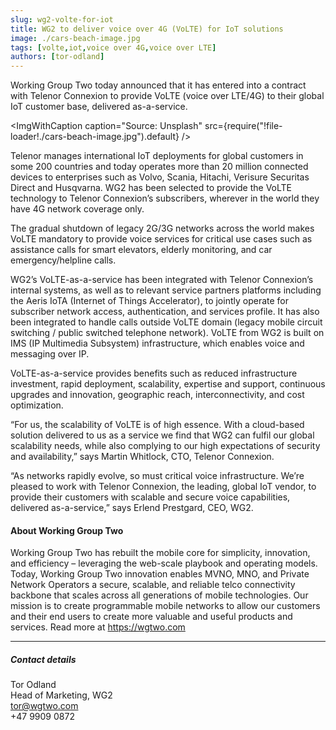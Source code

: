 ```yaml
---
slug: wg2-volte-for-iot
title: WG2 to deliver voice over 4G (VoLTE) for IoT solutions
image: ./cars-beach-image.jpg
tags: [volte,iot,voice over 4G,voice over LTE]
authors: [tor-odland]
---
```



Working Group Two today announced that it has entered into a contract with Telenor Connexion to provide VoLTE (voice over LTE/4G) to their global IoT customer base, delivered as-a-service.

<!--truncate-->

<ImgWithCaption
  caption="Source: Unsplash"
  src={require("!file-loader!./cars-beach-image.jpg").default}
  />

Telenor manages international IoT deployments for global customers in some 200 countries and today operates more than 20 million connected devices to enterprises such as Volvo, Scania, Hitachi, Verisure Securitas Direct and Husqvarna. WG2 has been selected to provide the VoLTE technology to Telenor Connexion’s subscribers, wherever in the world they have 4G network coverage only.

The gradual shutdown of legacy 2G/3G networks across the world makes VoLTE mandatory to provide voice services for critical use cases such as assistance calls for smart elevators, elderly monitoring, and car emergency/helpline calls.

WG2’s VoLTE-as-a-service has been integrated with Telenor Connexion’s internal systems, as well as to relevant service partners platforms including the Aeris IoTA (Internet of Things Accelerator), to jointly operate for subscriber network access, authentication, and services profile. It has also been integrated to handle calls outside VoLTE domain (legacy mobile circuit switching / public switched telephone network). VoLTE from WG2 is built on IMS (IP Multimedia Subsystem) infrastructure, which enables voice and messaging over IP.

VoLTE-as-a-service provides benefits such as reduced infrastructure investment, rapid deployment, scalability, expertise and support, continuous upgrades and innovation, geographic reach, interconnectivity, and cost optimization. 

“For us, the scalability of VoLTE is of high essence. With a cloud-based solution delivered to us as a service we find that WG2 can fulfil our global scalability needs, while also complying to our high expectations of security and availability,” says Martin Whitlock, CTO, Telenor Connexion.

“As networks rapidly evolve, so must critical voice infrastructure. We’re pleased to work with Telenor Connexion, the leading, global IoT vendor, to provide their customers with scalable and secure voice capabilities, delivered as-a-service,” says Erlend Prestgard, CEO, WG2.

#### About Working Group Two

Working Group Two has rebuilt the mobile core for simplicity, innovation, and efficiency – leveraging the web-scale playbook and operating models. Today, Working Group Two innovation enables MVNO, MNO, and Private Network Operators a secure, scalable, and reliable telco connectivity backbone that scales across all generations of mobile technologies. Our mission is to create programmable mobile networks to allow our customers and their end users to create more valuable and useful products and services. Read more at https://wgtwo.com

---

##### Contact details

Tor Odland<br />
Head of Marketing, WG2<br />
tor@wgtwo.com<br />
+47 9909 0872
